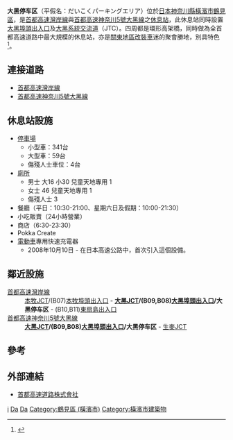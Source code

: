 {{Multiple issues|
{{Notability Unreferenced|time=2021-01-22T06:46:55+00:00}}
{{Expand language|1=ja|time=2021-01-22T06:46:55+00:00}}
}}
{{日本公路設施
|設施名稱 = 大黑停车区
|色 = 
|圖像 = Shutoko daikokuPA.jpg
|pxl = 
|圖像簡介 = 
|公路名稱1 = [[首都高速灣岸線|首都高速灣岸線]]
|IC編號1 = B09,B10
|收費站編號1 = 
|記號1 = 大黑埠頭
|起點1 = [[幸浦出入口|幸浦出入口]]
|距離1 = 17.3
|上一設施1 = [[本牧JCT|本牧JCT]]/[[本牧埠頭出入口|本牧埠頭出入口]]
|上一設施距離1 = 3.4
|下一設施1 = [[東扇島出入口|東扇島出入口]]
|下一設施距離1 = 6.6
|公路名稱2 = [[首都高速神奈川5號大黑線|首都高速神奈川5號大黑線]]
|IC編號2 = 1
|收費站編號2 = 
|記號2 = 
|起點2 = 大黑IC
|距離2 = 0.0
|上一設施2 = 
|上一設施距離2 = 
|下一設施2 = [[生麥JCT|生麥JCT]]
|下一設施距離2 = 3.6
|連接道路 = 
|啟用日期 = 
|停用日期 = 
|流量 =
|智能IC =
|上行營業時間 = 
|上行油站 = 
|上行油站營業時間 = 
|下行營業時間 = 
|下行油站 = 
|下行油站營業時間 =
|郵政編碼 =
|所在地 = {{JPN}}[[神奈川縣|神奈川縣]][[橫濱市|橫濱市]][[鶴見區_(橫濱市)|鶴見區]]大黑埠頭5-157外
|坐標 = 
|備註 = 此休息站同時設置[[大黑埠頭出入口|大黑埠頭出入口]]及[[大黑JCT|大黑JCT]]。
}}
'''大黑停车区'''（平假名：だいこくパーキングエリア）位於[[日本|日本]][[神奈川縣|神奈川縣]][[橫濱市|橫濱市]][[鶴見區_(橫濱市)|鶴見區]]，是[[首都高速灣岸線|首都高速灣岸線]]與[[首都高速神奈川5號大黑線|首都高速神奈川5號大黑線]]之[[休息站|休息站]]，此休息站同時設置[[大黑埠頭出入口|大黑埠頭出入口]]及[[大黑系統交流道|大黑系統交流道]]（JTC）。四周都是環形高架橋，同時做為全首都高速道路中最大規模的休息站，亦是[[關東地區|關東地區]][[改裝車|改裝車]]迷的聚會勝地，別具特色<ref>{{Cite web |url=http://news.bitauto.com/carlife/20160409/0606589736-2.html |title=欢聚一堂的改装车 深夜游逛大黑PA聚会 |access-date=2016-07-28 |archive-date=2016-08-11 |archive-url=https://web.archive.org/web/20160811140047/http://news.bitauto.com/carlife/20160409/0606589736-2.html |dead-url=yes }}</ref>。

== 連接道路 ==
* [[首都高速灣岸線|首都高速灣岸線]]
* [[首都高速神奈川5號大黑線|首都高速神奈川5號大黑線]]

==休息站設施==
*[[停車場|停車場]]
**小型車：341台
**大型車：59台
**傷殘人士車位：4台
*[[廁所|廁所]]
**男士 大16 小30 兒童天地專用 1
**女士 46 兒童天地專用 1
**傷殘人士 3
*餐廳（平日：10:30-21:00、星期六日及假期：10:00-21:30）
*小吃販賣（24小時營業）
*商店（6:30-23:30）
*Pokka Create
*[[電動車|電動車]]專用快速充電器
**2008年10月10日 - 在日本高速公路中，首次引入這個設備。

== 鄰近設施 ==
; [[首都高速灣岸線|首都高速灣岸線]]
: [[本牧JCT|本牧JCT]]/(B07)[[本牧埠頭出入口|本牧埠頭出入口]] - '''[[大黑JCT|大黑JCT]]/(B09,B08)[[大黑埠頭出入口|大黑埠頭出入口]]/大黑停车区''' - (B10,B11)[[東扇島出入口|東扇島出入口]]
; [[首都高速神奈川5號大黑線|首都高速神奈川5號大黑線]]
:  '''[[大黑JCT|大黑JCT]]/(B09,B08)[[大黑埠頭出入口|大黑埠頭出入口]]/大黑停车区''' - [[生麥JCT|生麥JCT]]

==參考==
{{reflist}}

== 外部連結 ==
*[https://web.archive.org/web/20120212185421/http://www.shutoko.jp/ 首都高速道路株式會社]{{ja}}

{{首都高速灣岸線}}
{{首都高速神奈川5號大黑線}}

[[Category:日本服務區與休息區_Da|i]]
[[Category:神奈川縣服務區與休息區|Da]]
[[Category:首都高速道路休息區|Da]]
[[Category:鶴見區_(橫濱市)|Category:鶴見區 (橫濱市)]]
[[Category:橫濱市建築物|Category:橫濱市建築物]]